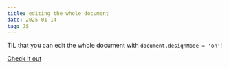 ```yaml
---
title: editing the whole document
date: 2025-01-14
tag: JS
---
```



TIL that you can edit the whole document with `document.designMode = 'on'`!

<DesignModeToggle />

[Check it out](https://developer.mozilla.org/en-US/docs/Web/API/Document/designMode)
